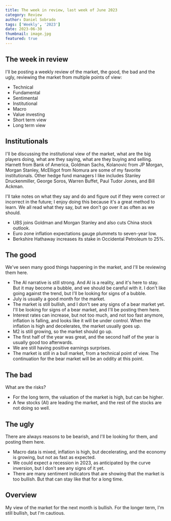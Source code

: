 ```yaml
---
title: The week in review, last week of June 2023
category: Review
author: Daniel Sobrado
tags: ['Weekly', '2023']
date: 2023-06-30
thumbnail: image.jpg
featured: true
---
```


## The week in review

I'll be posting a weekly review of the market, the good, the bad and the ugly, reviewing the market from multiple points of view:
* Technical
* Fundamental
* Sentimental
* Institutional
* Macro
* Value investing
* Short term view
* Long term view

## Institutionals

I'll be discussing the institutional view of the market, what are the big players doing, what are they saying, what are they buying and selling.
Harnett from Bank of America, Goldman Sachs, Kolanovic from JP Morgan, Morgan Stanley, McElligot from Nomura are some of my favorite institutionals. Other hedge fund managers I like includes Stanley Druckenmiller, George Soros, Warren Buffet, Paul Tudor Jones, and Bill Ackman.

I'll take notes on what they say and do and figure out if they were correct or incorrect in the future; I enjoy doing this because it's a great method to learn. We all read what they say, but we don't go over it as often as we should.

* UBS joins Goldman and Morgan Stanley and also cuts China stock outlook.
* Euro zone inflation expectations gauge plummets to seven-year low.
* Berkshire Hathaway increases its stake in Occidental Petroleum to 25%.

## The good

We've seen many good things happening in the market, and I'll be reviewing them here.

* The AI narrative is still strong. And AI is a reality, and it's here to stay. But it may become a bubble, and we should be careful with it. I don't like going against the trend, but I'll be looking for signs of a bubble.
* July is usually a good month for the market.
* The market is still bullish, and I don't see any signs of a bear market yet. I'll be looking for signs of a bear market, and I'll be posting them here.
* Interest rates can increase, but not too much, and not too fast anymore, inflation is falling, and looks like it will be under control. When the inflation is high and decelerates, the market usually goes up.
* M2 is still growing, so the market should go up.
* The first half of the year was great, and the second half of the year is usually good too afterwards.
* We are still having positive earnings surprises.
* The market is still in a bull market, from a technical point of view. The continuation for the bear market will be an oddity at this point.

## The bad

What are the risks?

* For the long term, the valuation of the market is high, but can be higher.
* A few stocks (AI) are leading the market, and the rest of the stocks are not doing so well.

## The ugly

There are always reasons to be bearish, and I'll be looking for them, and posting them here.

* Macro data is mixed, inflation is high, but decelerating, and the economy is growing, but not as fast as expected.
* We could expect a recession in 2023, as anticipated by the curve inversion, but I don't see any signs of it yet.
* There are many sentiment indicators that are showing that the market is too bullish. But that can stay like that for a long time.

## Overview

My view of the market for the next month is bullish. For the longer term, I'm still bullish, but I'm cautious. 


